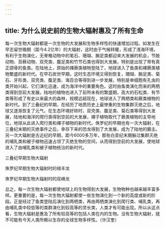 ```yaml
---
---
---
```

title: 为什么说史前的生物大辐射惠及了所有生命
---




每一次生物大辐射都是一次生物的大发展和生物多样性的快速增加过程。如发生在早志留世晚期（距今4.2亿年）的大辐射，这时由于气候转暖，形成了浅海环境，有利于生物演化，无脊椎动物中的笔石、珊瑚、腕足类都迎来大发展的机会，节肢动物、苔藓动物、双壳类、腹足类和竹节石类也得到大发展，特别是出现了带有真正颌骨的鱼类。在陆地上，原始的裸蕨类植物登陆了，地球进入了鱼类和裸蕨类植物繁盛的新时代。在早石炭世早期，这时生态环境又得到恢复，珊瑚、腕足类、菊石、牙形类、双壳类、腹足类、海百合等得到进一步发展，特别是单细胞有孔虫的类开始兴起，它们演化迅速，成为海洋中的重要角色。这时由鱼类演化而来的两栖类得到空前大发展。陆地的植物也进入了前所未有的繁盛期，高大的石松类、有节类等形成了有史以来最大的森林，规模远超现在，地球进入了两栖类和蕨类植物的新时代。到了三叠纪的早期，在经历了地质历史上最惨重的生物集群灭绝之后，地球又逐渐恢复了元气，在生态环境好转时，双壳类、腹足类、菊石类等得到大发展，陆地和海洋的爬行类得到空前的大发展，裸子植物取代了蕨类植物的主导地位，地球从此进入爬行类和裸子植物的新时代。侏罗纪的早期也有一次大辐射，在三叠纪末期的灭绝事件之后，幸存下来的恐龙得到了大发展，成为了陆地的霸主。另一次大辐射是古近纪的早期，距今6000多万年，那些白垩纪末期躲过集群灭绝的哺乳类和被子植物迅速占领了灭绝生物的空间，从而得到空前的大发展，使地球进入了由哺乳类和被子植物统治的新时代。

三叠纪早期生物大辐射



侏罗纪早期生物大辐射时的禄丰龙



侏罗纪早期生物大辐射时的双嵴龙



总之，每一次生物大辐射都使地球上的生物得到大发展，生物物种也越来越丰富多样。更重要的是，每一次生物大辐射都使一些生物演化到一个新的高度或新的阶段。正是经过了鱼类登陆后演化到两栖类，再由两栖类演化到爬行类、哺乳类，再由哺乳类中较低等的类群演化到较高等的灵长类，人类才有可能出现。所以从这点看，生物大辐射是惠及了所有较高等的包括人类在内的生物。没有生物大辐射，就不可能有今天人类所赖以生存的全球生物多样性。（许汉奎）